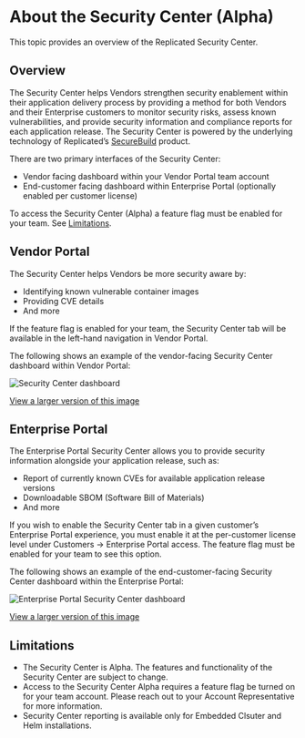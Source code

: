 # About the Security Center (Alpha)

This topic provides an overview of the Replicated Security Center.

## Overview

The Security Center helps Vendors strengthen security enablement within their application delivery process by providing a method for both Vendors and their Enterprise customers to monitor security risks, assess known vulnerabilities, and provide security information and compliance reports for each application release. The Security Center is powered by the underlying technology of Replicated’s [SecureBuild](https://securebuild.com/) product. 

There are two primary interfaces of the Security Center:
* Vendor facing dashboard within your Vendor Portal team account
* End-customer facing dashboard within Enterprise Portal (optionally enabled per customer license) 

To access the Security Center (Alpha) a feature flag must be enabled for your team. See [Limitations](/vendor/security-center-about#limitations). 

## Vendor Portal 

The Security Center helps Vendors be more security aware by:
* Identifying known vulnerable container images 
* Providing CVE details 
* And more 

If the feature flag is enabled for your team, the Security Center tab will be available in the left-hand navigation in Vendor Portal. 

The following shows an example of the vendor-facing Security Center dashboard within Vendor Portal:

![Security Center dashboard](/images/security-center-dashboard.png)

[View a larger version of this image](/images/security-center-dashboard.png)

## Enterprise Portal 

The Enterprise Portal Security Center allows you to provide security information alongside your application release, such as:
* Report of currently known CVEs for available application release versions
* Downloadable SBOM (Software Bill of Materials) 
* And more

If you wish to enable the Security Center tab in a given customer’s Enterprise Portal experience, you must enable it at the per-customer license level under Customers -> Enterprise Portal access. The feature flag must be enabled for your team to see this option. 

The following shows an example of the end-customer-facing Security Center dashboard within the Enterprise Portal:

![Enterprise Portal Security Center dashboard](/images/ep-security-center-dashboard.png)

[View a larger version of this image](/images/ep-security-center-dashboard.png)

## Limitations
* The Security Center is Alpha. The features and functionality of the Security Center are subject to change.
* Access to the Security Center Alpha requires a feature flag be turned on for your team account. Please reach out to your Account Representative for more information.
* Security Center reporting is available only for Embedded Clsuter and Helm installations. 


